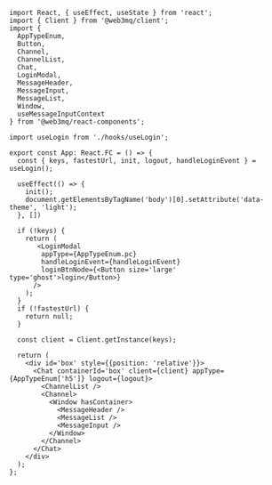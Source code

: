 ```tsx 
import React, { useEffect, useState } from 'react';
import { Client } from '@web3mq/client';
import { 
  AppTypeEnum, 
  Button,
  Channel, 
  ChannelList, 
  Chat, 
  LoginModal,
  MessageHeader, 
  MessageInput, 
  MessageList, 
  Window,
  useMessageInputContext 
} from '@web3mq/react-components';

import useLogin from './hooks/useLogin';

export const App: React.FC = () => {
  const { keys, fastestUrl, init, logout, handleLoginEvent } = useLogin();

  useEffect(() => {
    init();
    document.getElementsByTagName('body')[0].setAttribute('data-theme', 'light');
  }, [])

  if (!keys) {
    return (
       <LoginModal 
        appType={AppTypeEnum.pc}
        handleLoginEvent={handleLoginEvent}
        loginBtnNode={<Button size='large' type='ghost'>login</Button>}
      />
    );
  }
  if (!fastestUrl) {
    return null;
  }

  const client = Client.getInstance(keys);

  return (
    <div id='box' style={{position: 'relative'}}>
      <Chat containerId='box' client={client} appType={AppTypeEnum['h5']} logout={logout}>
        <ChannelList />
        <Channel>
          <Window hasContainer>
            <MessageHeader />
            <MessageList />
            <MessageInput />
          </Window>
        </Channel>
      </Chat>
    </div>
  );
};
```